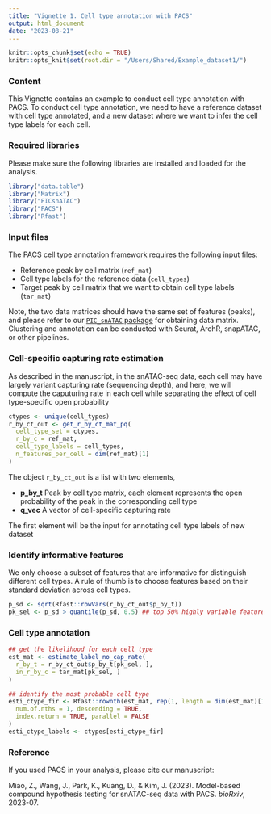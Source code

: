 ```yaml
---
title: "Vignette 1. Cell type annotation with PACS"
output: html_document
date: "2023-08-21"
---
```


```r
knitr::opts_chunk$set(echo = TRUE)
knitr::opts_knit$set(root.dir = "/Users/Shared/Example_dataset1/")
```

### Content

This Vignette contains an example to conduct cell type annotation with PACS. To conduct cell type 
annotation, we need to have a reference dataset with cell type annotated, and a new dataset where
we want to infer the cell type labels for each cell. 

### Required libraries
Please make sure the following libraries are installed and loaded for the analysis. 
```r
library("data.table")
library("Matrix")
library("PICsnATAC")
library("PACS")
library("Rfast")
```

### Input files

The PACS cell type annotation framework requires the following input files:

  * Reference peak by cell matrix (`ref_mat`)
  * Cell type labels for the reference data (`cell_types`)
  * Target peak by cell matrix that we want to obtain cell type labels (`tar_mat`)

Note, the two data matrices should have the same set of features (peaks), and please refer to our
[`PIC_snATAC` package](https://github.com/Zhen-Miao/PIC-snATAC) for obtaining data matrix. 
Clustering and annotation can be conducted with Seurat, ArchR, snapATAC, or other pipelines. 

### Cell-specific capturing rate estimation
As described in the manuscript, in the snATAC-seq data, each cell may have largely variant 
capturing rate (sequencing depth), and here, we will compute the caputuring rate in each cell
while separating the effect of cell type-specific open probability
```r
ctypes <- unique(cell_types)
r_by_ct_out <- get_r_by_ct_mat_pq(
  cell_type_set = ctypes,
  r_by_c = ref_mat,
  cell_type_labels = cell_types,
  n_features_per_cell = dim(ref_mat)[1]
)
```

The object `r_by_ct_out` is a list with two elements,

* **p_by_t** Peak by cell type matrix, each element represents the open probability of the peak in the corresponding cell type
* **q_vec** A vector of cell-specific capturing rate

The first element will be the input for annotating cell type labels of new dataset

### Identify informative features 
We only choose a subset of features that are informative for distinguish different cell types. 
A rule of thumb is to choose features based on their standard deviation across cell types.

```r
p_sd <- sqrt(Rfast::rowVars(r_by_ct_out$p_by_t))
pk_sel <- p_sd > quantile(p_sd, 0.5) ## top 50% highly variable features
```

### Cell type annotation

```r
## get the likelihood for each cell type
est_mat <- estimate_label_no_cap_rate(
  r_by_t = r_by_ct_out$p_by_t[pk_sel, ],
  in_r_by_c = tar_mat[pk_sel, ]
)

## identify the most probable cell type
esti_ctype_fir <- Rfast::rownth(est_mat, rep(1, length = dim(est_mat)[1]),
  num.of.nths = 1, descending = TRUE,
  index.return = TRUE, parallel = FALSE
)
esti_ctype_labels <- ctypes[esti_ctype_fir]
```
  

### Reference
If you used PACS in your analysis, please cite our manuscript:

Miao, Z., Wang, J., Park, K., Kuang, D., & Kim, J. (2023). Model-based compound hypothesis testing for snATAC-seq data with PACS. _bioRxiv_, 2023-07.
